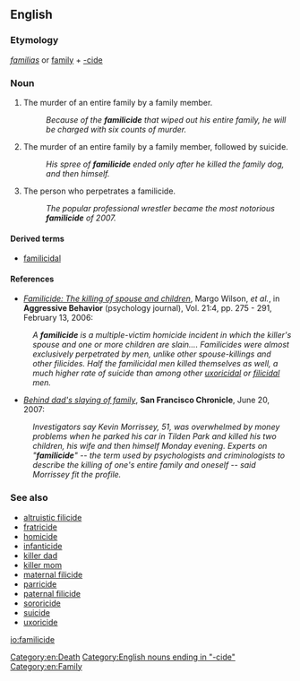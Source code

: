 ==English==

===Etymology===
''[[familias]]'' or [[family]] + [[-cide]]

===Noun===
{{en-noun}}
# The murder of an entire family by a family member.
#: ''Because of the '''familicide''' that wiped out his entire family, he will be charged with six counts of murder.''
# The murder of an entire family by a family member, followed by suicide.
#: ''His spree of '''familicide''' ended only after he killed the family dog, and then himself.''
# The person who perpetrates a familicide.
#: ''The popular professional wrestler became the most notorious '''familicide''' of 2007.''

====Derived terms====
* [[familicidal]]

====References====
* [http://www3.interscience.wiley.com/cgi-bin/abstract/112417676/ABSTRACT?CRETRY=1&SRETRY=0 ''Familicide: The killing of spouse and children''], Margo Wilson, ''et al.'', in '''Aggressive Behavior''' (psychology journal), Vol. 21:4, pp. 275 - 291, February 13, 2006:

: ''A '''familicide''' is a multiple-victim homicide incident in which the killer's spouse and one or more children are slain.... Familicides were almost exclusively perpetrated by men, unlike other spouse-killings and other filicides. Half the familicidal men killed themselves as well, a much higher rate of suicide than among other [[uxoricidal]] or [[filicidal]] men.''

*[http://www.sfgate.com/cgi-bin/article.cgi?file=/c/a/2007/06/20/MNGSLQIDEL1.DTL ''Behind dad's slaying of family''], '''San Francisco Chronicle''', June 20, 2007:  

: ''Investigators say Kevin Morrissey, 51, was overwhelmed by money problems when he parked his car in Tilden Park and killed his two children, his wife and then himself Monday evening. Experts on "'''familicide'''" -- the term used by psychologists and criminologists to describe the killing of one's entire family and oneself -- said Morrissey fit the profile.''

===See also===
* [[altruistic filicide]]
* [[fratricide]]
* [[homicide]]
* [[infanticide]]
* [[killer dad]]
* [[killer mom]]
* [[maternal filicide]]
* [[parricide]]
* [[paternal filicide]]
* [[sororicide]]
* [[suicide]]
* [[uxoricide]]

[[Category:en:Death]]
[[Category:English nouns ending in "-cide"]]
[[Category:en:Family]]

[[io:familicide]]
